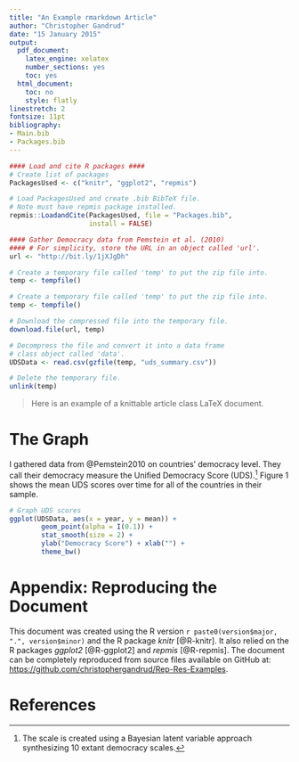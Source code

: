 ```yaml
---
title: "An Example rmarkdown Article"
author: "Christopher Gandrud"
date: "15 January 2015"
output:
  pdf_document:
    latex_engine: xelatex
    number_sections: yes
    toc: yes
  html_document:
    toc: no
    style: flatly
linestretch: 2
fontsize: 11pt
bibliography:
- Main.bib
- Packages.bib
---
```


```r
#### Load and cite R packages ####
# Create list of packages
PackagesUsed <- c("knitr", "ggplot2", "repmis")

# Load PackagesUsed and create .bib BibTeX file.
# Note must have repmis package installed.
repmis::LoadandCite(PackagesUsed, file = "Packages.bib",
                    install = FALSE)

#### Gather Democracy data from Pemstein et al. (2010)
#### # For simplicity, store the URL in an object called 'url'.
url <- "http://bit.ly/1jXJgDh"

# Create a temporary file called 'temp' to put the zip file into.
temp <- tempfile()

# Create a temporary file called 'temp' to put the zip file into.
temp <- tempfile()

# Download the compressed file into the temporary file.
download.file(url, temp)

# Decompress the file and convert it into a data frame
# class object called 'data'.
UDSData <- read.csv(gzfile(temp, "uds_summary.csv"))

# Delete the temporary file.
unlink(temp)
```

> Here is an example of a knittable article class LaTeX document.

# The Graph

I gathered data from @Pemstein2010 on countries' democracy level. They call
their democracy measure the Unified Democracy Score (UDS).[^method] Figure 1 shows the
mean UDS scores over time for all of the countries in their sample.

```r
# Graph UDS scores
ggplot(UDSData, aes(x = year, y = mean)) +
        geom_point(alpha = I(0.1)) +
        stat_smooth(size = 2) +
        ylab("Democracy Score") + xlab("") +
        theme_bw()
```

# Appendix: Reproducing the Document

This document was created using the R version
`r paste0(version$major, ".", version$minor)` and the R package *knitr*
[@R-knitr]. It also relied on the R packages *ggplot2* [@R-ggplot2] and
*repmis* [@R-repmis]. The document can be completely reproduced from source
files available on GitHub at:
<https://github.com/christophergandrud/Rep-Res-Examples>.

[^method]: The scale is created using a Bayesian latent variable approach synthesizing 10 extant democracy scales. 

# References


